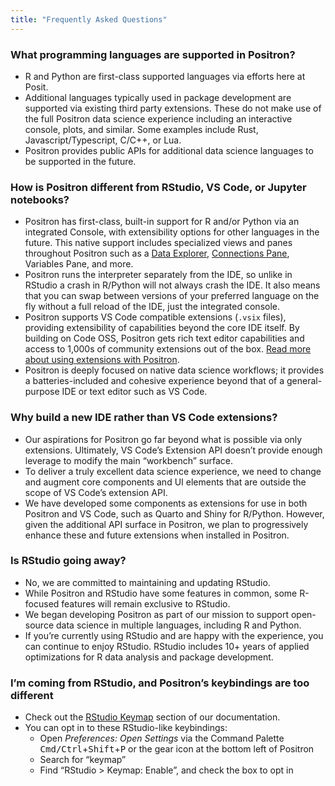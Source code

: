 ```yaml
---
title: "Frequently Asked Questions"
---
```


### What programming languages are supported in Positron?

* R and Python are first-class supported languages via efforts here at Posit.
* Additional languages typically used in package development are supported via existing third party extensions. These do not make use of the full Positron data science experience including an interactive console, plots, and similar. Some examples include Rust, Javascript/Typescript, C/C++, or Lua. 
* Positron provides public APIs for additional data science languages to be supported in the future.

### How is Positron different from RStudio, VS Code, or Jupyter notebooks?

* Positron has first-class, built-in support for R and/or Python via an integrated Console, with extensibility options for other languages in the future. This native support includes specialized views and panes throughout Positron such as a [Data Explorer](/data-explorer.qmd), [Connections Pane](connections-pane.qmd), Variables Pane, and more.
* Positron runs the interpreter separately from the IDE, so unlike in RStudio a crash in R/Python will not always crash the IDE. It also means that you can swap between versions of your preferred language on the fly without a full reload of the IDE, just the integrated console.
* Positron supports VS Code compatible extensions (`.vsix` files), providing extensibility of capabilities beyond the core IDE itself. By building on Code OSS, Positron gets rich text editor capabilities and access to 1,000s of community extensions out of the box. [Read more about using extensions with Positron](/start.qmd#extensions).
* Positron is deeply focused on native data science workflows; it provides a batteries-included and cohesive experience beyond that of a general-purpose IDE or text editor such as VS Code. 

### Why build a new IDE rather than VS Code extensions?

* Our aspirations for Positron go far beyond what is possible via only extensions. Ultimately, VS Code's Extension API doesn't provide enough leverage to modify the main "workbench" surface.
* To deliver a truly excellent data science experience, we need to change and augment core components and UI elements that are outside the scope of VS Code's extension API.
* We have developed some components as extensions for use in both Positron and VS Code, such as Quarto and Shiny for R/Python. However, given the additional API surface in Positron, we plan to progressively enhance these and future extensions when installed in Positron.

### Is RStudio going away?

* No, we are committed to maintaining and updating RStudio.
* While Positron and RStudio have some features in common, some R-focused features will remain exclusive to RStudio.
* We began developing Positron as part of our mission to support open-source data science in multiple languages, including R and Python.
* If you're currently using RStudio and are happy with the experience, you can continue to enjoy RStudio. RStudio includes 10+ years of applied optimizations for R data analysis and package development.

### I'm coming from RStudio, and Positron's keybindings are too different

* Check out the [RStudio Keymap](keyboard-shortcuts.qmd#rstudio-keymap) section of our documentation. 
* You can opt in to these RStudio-like keybindings:
    * Open _Preferences: Open Settings_ via the Command Palette <kbd>Cmd/Ctrl</kbd>+<kbd>Shift</kbd>+<kbd>P</kbd> or the gear icon at the bottom left of Positron
    * Search for "keymap"
    * Find "RStudio > Keymap: Enable", and check the box to opt in
